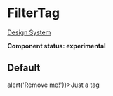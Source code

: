
<Meta title="UI/FilterTag" component={FilterTag} />

# FilterTag

[Design System](https://designsystem.amsterdam.nl/7awj1hc9f/p/962093-tags)

**Component status: experimental**

## Default

<Preview>
  <Story name="Default">
    <React.Fragment>
      <FilterTag onClick={() => alert('Remove me!')}>Just a tag</FilterTag>
    </React.Fragment>
  </Story>
</Preview>
